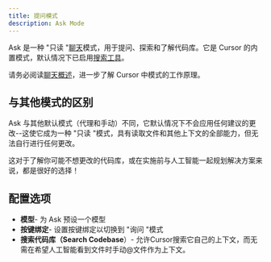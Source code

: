 ```yaml
---
title: 提问模式
description: Ask Mode
---
```


 
Ask 是一种 "只读 "[聊天](https://docs.cursor.com/chat/overview)模式，用于提问、探索和了解代码库。它是 Cursor 的内置模式，默认情况下已启用[搜索工具](https://docs.cursor.com/chat/tools#search)。

请务必阅读[聊天概述](https://docs.cursor.com/chat/overview)，进一步了解 Cursor 中模式的工作原理。

## 与其他模式的区别

Ask 与其他默认模式（代理和手动）不同，它默认情况下不会应用任何建议的更改--这使它成为一种 "只读 "模式，具有读取文件和其他上下文的全部能力，但无法自行进行任何更改。

这对于了解你可能不想更改的代码库，或在实施前与人工智能一起规划解决方案来说，都是很好的选择！

## 配置选项

- **模型**- 为 Ask 预设一个模型
- **按键绑定**- 设置按键绑定以切换到 "询问 "模式
- **搜索代码库（Search Codebase**）- 允许Cursor搜索它自己的上下文，而无需在希望人工智能看到文件时手动@文件作为上下文。